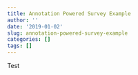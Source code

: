 ```yaml
---
title: Annotation Powered Survey Example
author: ''
date: '2019-01-02'
slug: annotation-powered-survey-example
categories: []
tags: []
---
```


Test